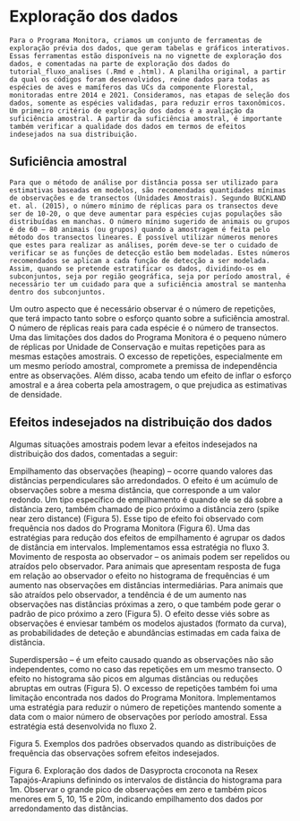 # Exploração dos dados

```         
Para o Programa Monitora, criamos um conjunto de ferramentas de exploração prévia dos dados, que geram tabelas e gráficos interativos. Essas ferramentas estão disponíveis na no vignette de exploração dos dados, e comentadas na parte de exploração dos dados do tutorial_fluxo_analises (.Rmd e .html). A planilha original, a partir da qual os códigos foram desenvolvidos, reúne dados para todas as espécies de aves e mamíferos das UCs da componente Florestal, monitoradas entre 2014 e 2021. Consideramos, nas etapas de seleção dos dados, somente as espécies validadas, para reduzir erros taxonômicos. Um primeiro critério de exploração dos dados é a avaliação da suficiência amostral. A partir da suficiência amostral, é importante também verificar a qualidade dos dados em termos de efeitos indesejados na sua distribuição.
```

## Suficiência amostral

```         
Para que o método de análise por distância possa ser utilizado para estimativas baseadas em modelos, são recomendadas quantidades mínimas de observações e de transectos (Unidades Amostrais). Segundo BUCKLAND et. al. (2015), o número mínimo de réplicas para os transectos deve ser de 10-20, o que deve aumentar para espécies cujas populações são distribuídas em manchas. O número mínimo sugerido de animais ou grupos é de 60 – 80 animais (ou grupos) quando a amostragem é feita pelo método dos transectos lineares. É possível utilizar números menores que estes para realizar as análises, porém deve-se ter o cuidado de verificar se as funções de detecção estão bem modeladas. Estes números recomendados se aplicam a cada função de detecção a ser modelada. Assim, quando se pretende estratificar os dados, dividindo-os em subconjuntos, seja por região geográfica, seja por período amostral, é necessário ter um cuidado para que a suficiência amostral se mantenha dentro dos subconjuntos. 
```

Um outro aspecto que é necessário observar é o número de repetições, que terá impacto tanto sobre o esforço quanto sobre a suficiência amostral. O número de réplicas reais para cada espécie é o número de transectos. Uma das limitações dos dados do Programa Monitora é o pequeno número de réplicas por Unidade de Conservação e muitas repetições para as mesmas estações amostrais. O excesso de repetições, especialmente em um mesmo período amostral, compromete a premissa de independência entre as observações. Além disso, acaba tendo um efeito de inflar o esforço amostral e a área coberta pela amostragem, o que prejudica as estimativas de densidade.

## Efeitos indesejados na distribuição dos dados

       
Algumas situações amostrais podem levar a efeitos indesejados na distribuição dos dados, comentadas a seguir:

Empilhamento das observações (heaping) -- ocorre quando valores das distâncias perpendiculares são arredondados. O efeito é um acúmulo de observações sobre a mesma distância, que corresponde a um valor redondo. Um tipo específico de empilhamento é quando ele se dá sobre a distância zero, também chamado de pico próximo a distância zero (spike near zero distance) (Figura 5). Esse tipo de efeito foi observado com frequência nos dados do Programa Monitora (Figura 6). Uma das estratégias para redução dos efeitos de empilhamento é agrupar os dados de distância em intervalos. Implementamos essa estratégia no fluxo 3. Movimento de resposta ao observador -- os animais podem ser repelidos ou atraídos pelo observador. Para animais que apresentam resposta de fuga em relação ao observador o efeito no histograma de frequências é um aumento nas observações em distâncias intermediárias. Para animais que são atraídos pelo observador, a tendência é de um aumento nas observações nas distâncias próximas a zero, o que também pode gerar o padrão de pico próximo a zero (Figura 5). O efeito desse viés sobre as observações é enviesar também os modelos ajustados (formato da curva), as probabilidades de deteção e abundâncias estimadas em cada faixa de distância.

Superdispersão -- é um efeito causado quando as observações não são independentes, como no caso das repetições em um mesmo transecto. O efeito no histograma são picos em algumas distâncias ou reduções abruptas em outras (Figura 5). O excesso de repetições também foi uma limitação encontrada nos dados do Programa Monitora. Implementamos uma estratégia para reduzir o número de repetições mantendo somente a data com o maior número de observações por período amostral. Essa estratégia está desenvolvida no fluxo 2.

Figura 5. Exemplos dos padrões observados quando as distribuições de frequência das observações sofrem efeitos indesejados.

Figura 6. Exploração dos dados de Dasyprocta croconota na Resex Tapajós-Arapiuns definindo os intervalos de distância do histograma para 1m. Observar o grande pico de observações em zero e também picos menores em 5, 10, 15 e 20m, indicando empilhamento dos dados por arredondamento das distâncias.
